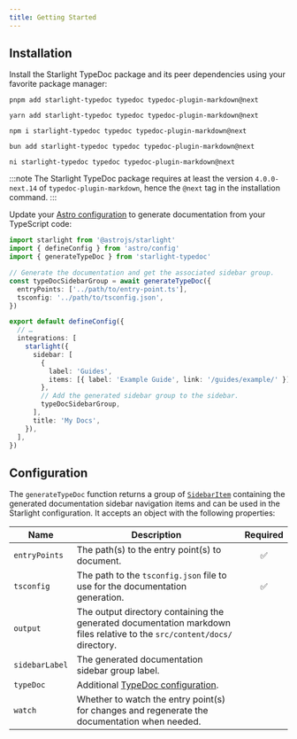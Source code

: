 ```yaml
---
title: Getting Started
---
```



## Installation

Install the Starlight TypeDoc package and its peer dependencies using your favorite package manager:

<Tabs>
  <TabItem label="pnpm">

```shell
pnpm add starlight-typedoc typedoc typedoc-plugin-markdown@next
```

  </TabItem>
  <TabItem label="yarn">

```shell
yarn add starlight-typedoc typedoc typedoc-plugin-markdown@next
```

  </TabItem>
  <TabItem label="npm">

```shell
npm i starlight-typedoc typedoc typedoc-plugin-markdown@next
```

  </TabItem>
  <TabItem label="bun">

```shell
bun add starlight-typedoc typedoc typedoc-plugin-markdown@next
```

  </TabItem>
  <TabItem label="ni">

```shell
ni starlight-typedoc typedoc typedoc-plugin-markdown@next
```

  </TabItem>
</Tabs>

:::note
The Starlight TypeDoc package requires at least the version `4.0.0-next.14` of `typedoc-plugin-markdown`, hence the `@next` tag in the installation command.
:::

Update your [Astro configuration](https://docs.astro.build/en/guides/configuring-astro/#supported-config-file-types) to generate documentation from your TypeScript code:

```ts
import starlight from '@astrojs/starlight'
import { defineConfig } from 'astro/config'
import { generateTypeDoc } from 'starlight-typedoc'

// Generate the documentation and get the associated sidebar group.
const typeDocSidebarGroup = await generateTypeDoc({
  entryPoints: ['../path/to/entry-point.ts'],
  tsconfig: '../path/to/tsconfig.json',
})

export default defineConfig({
  // …
  integrations: [
    starlight({
      sidebar: [
        {
          label: 'Guides',
          items: [{ label: 'Example Guide', link: '/guides/example/' }],
        },
        // Add the generated sidebar group to the sidebar.
        typeDocSidebarGroup,
      ],
      title: 'My Docs',
    }),
  ],
})
```

## Configuration

The `generateTypeDoc` function returns a group of [`SidebarItem`](https://starlight.astro.build/reference/configuration/#sidebaritem) containing the generated documentation sidebar navigation items and can be used in the Starlight configuration. It accepts an object with the following properties:

| Name           | Description                                                                                                               | Required |
| -------------- | ------------------------------------------------------------------------------------------------------------------------- | :------: |
| `entryPoints`  | The path(s) to the entry point(s) to document.                                                                            |    ✅    |
| `tsconfig`     | The path to the `tsconfig.json` file to use for the documentation generation.                                             |    ✅    |
| `output`       | The output directory containing the generated documentation markdown files relative to the `src/content/docs/` directory. |          |
| `sidebarLabel` | The generated documentation sidebar group label.                                                                          |          |
| `typeDoc`      | Additional [TypeDoc configuration](https://typedoc.org/options).                                                          |          |
| `watch`        | Whether to watch the entry point(s) for changes and regenerate the documentation when needed.                             |          |
